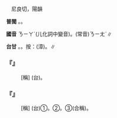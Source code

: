 
=={{ruby|娘|ㄋㄧㄚˊ}}==

　尼良切，陽韻

'''普閩''' {{ruby|(文)|ㄌㄧㆲˊ}}。{{ruby|(白)|ㄋㄧㄨˊ}}{{ruby|、|ㄋㄧㄚˊ}}。

'''國音''' <rt>ㄋㄧㄚˊ</rt>(儿化詞中變音)。(常音)<rt>ㄋㄧㄤˊ</rt>∥

'''台甘''' {{ruby|(文)|ㄌㄧㆲˊ}}。{{ruby|(語)|ㄋㄧㄚˊ/ㄋㄧㄨˊ}}。按：{{ruby|(文)|ㄌㄧㄤˊ}}(漳)。{{ruby|(語)|ㄋㄧㆦˊ}}∥

    

==='''『{{ruby|娘|ㄋㄧㄚˊ}}{{ruby|兒|ㄦ}}{{ruby|倆|ㄌㄧㄚˇ}}』'''===
: [稱] (台){{ruby|兩|ㄋㆭ˫}}{{ruby|個|ㆤˊ}}{{ruby|母|ㆠㄨˋ/ㆠㄜˋ}}{{ruby|仔|ㄚ}}{{ruby|囝|ㄍㆩˋ/ㄍㄧㆩˋ}}。
    

==='''『{{ruby|娘|ㄋㄧㄚˊ}}{{ruby|兒|ㄦ}}{{ruby|們|·ㄇㄣˊ}}』'''===
: [稱] (台)①{{ruby|對|ㄉㄨㄧ˪}}{{ruby|已|ㄧˋ}}{{ruby|經|ㄍㄧㄥ}}{{ruby|嫁|ㄍㆤ˪}}{{ruby|出|ㄘㄨㆵ}}{{ruby|丌|ㆤ}}{{ruby|女|ㄌㄨˋ/ㄌㄧˋ}}{{ruby|性|ㄒㄧㄥ˪}}{{ruby|丌|ㆤ}}{{ruby|稱|ㄑㄧㄥ}}{{ruby|呼|ㄏㆦ}}。②{{ruby|母|ㆠㄨˋ/ㆠㄜˋ}}{{ruby|仔|ㄚ}}{{ruby|囝|ㄍㆩˋ/ㄍㄧㆩˋ}}。③{{ruby|老|ㄌㄠ˫}}{{ruby|丌|ㆤ}}{{ruby|少|ㄒㄧㄠ˪}}{{ruby|年|ㄌㄧㄢˊ}}{{ruby|丌|ㆤ}}{{ruby|女|ㄌㄧˋ/ㄌㄨˋ}}{{ruby|性|ㄒㄧㄥ˪}}(合稱)。
    
